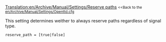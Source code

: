 [[Translation:en/Archive/Manual/Settings/Reserve paths]]
<small><<Back to the [[en/Archive/Manual/Settings/Openttd.cfg]]</small>

This setting determines weither to always reserve paths regardless of signal type.
 reserve_path = [true|false]